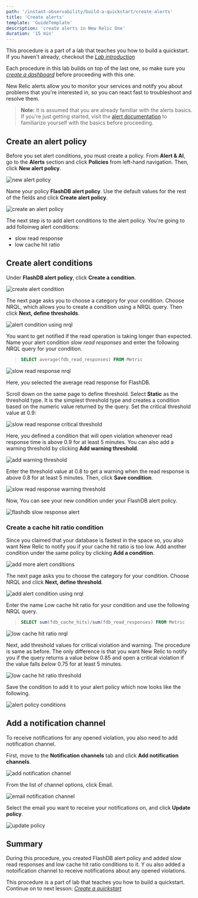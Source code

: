 ```yaml
---
path: '/instant-observability/build-a-quickstart/create-alerts'
title: 'Create alerts'
template: 'GuideTemplate'
description: 'create alerts in New Relic One'
duration: '15 min'
---
```


<Callout variant="course" title="Lab">

This procedure is a part of a lab that teaches you how to build a quickstart. If you haven't already, checkout the [_Lab introduction_](/instant-observability/build-a-quickstart)

Each procedure in this lab builds on top of the last one, so make sure you [_create a dashboard_](/instant-observability/build-a-quickstart/create-a-dashboard) before proceeding with this one.

</Callout>

New Relic alerts allow you to monitor your services and notify you about problems that you're interested in, so you can react fast to troubleshoot and resolve them.

>**Note:** It is assumed that you are already familiar with the alerts basics. If you're just getting started, visit the [alert documentation](https://docs.newrelic.com/docs/alerts-applied-intelligence/) to familiarize yourself with the basics before proceeding.

## Create an alert policy

Before you set alert conditions, you must create a policy. 
From **Alert & AI**, go to the **Alerts** section and click **Policies** from left-hand navigation. Then, click **New alert policy**.

![new alert policy](../../../images/instant-observability/alerts-main.png)

Name your policy **FlashDB alert policy**. Use the default values for the rest of the fields and click **Create alert policy**.

![create an alert policy](../../../images/instant-observability/create-alert-policy.png)

The next step is to add alert conditions to the alert policy. You're going to add folloinwg alert conditions:
- slow read response
- low cache hit ratio

## Create alert conditions

Under **FlashDB alert policy**, click **Create a condition**.

![create alert condition](../../../images/instant-observability/create-alert-condition.png)

The next page asks you to choose a category for your condition. Choose NRQL, which allows you to create a condition using a NRQL query. Then click **Next, define thresholds**.

![alert condition using nrql](../../../images/instant-observability/create-alert-condition-nrql.png)

You want to get notified if the read operation is taking longer than expected. Name your alert condition _slow read responses_ and enter the following NRQL query for your condition.

>```SQL
> SELECT average(fdb_read_responses) FROM Metric
>```

![slow read response nrql](../../../images/instant-observability/slow-read-response-nrql.png)

Here, you selected the average read response for FlashDB. 

Scroll down on the same page to define threshold. Select **Static** as the threshold type. It is the simplest threshold type and creates a condition based on the numeric value returned by the query. 
Set the critical threshold value at 0.9:

![slow read response critical threshold](../../../images/instant-observability/critical-threshold.png)

Here, you defined a condition that will open violation whenever read response time is above 0.9 for at least 5 minutes. You can also add a warning threshold by clicking **Add warning threshold**.

![add warning threshold](../../../images/instant-observability/add-warning-threshold.png)

Enter the threshold value at 0.8 to get a warning when the read response is above 0.8 for at least 5 minutes.
Then, click **Save condition**. 

![slow read response warning threshold](../../../images/instant-observability/warning-threshold.png)

Now, You can see your new condition under your FlashDB alert policy. 

![flashdb slow response alert](../../../images/instant-observability/flashdb-alert-slow-response.png)

### Create a cache hit ratio condition 

Since you claimed that your database is fastest in the space so, you also want New Relic to notify you if your cache hit ratio is too low. Add another condition under the same policy by clicking **Add a condition**.

![add more alert conditions](../../../images/instant-observability/add-more-alert-conditions.png)

The next page asks you to choose the category for your condition. Choose NRQL and click **Next, define threshold**.

![add alert condition using nrql](../../../images/instant-observability/add-more-alert-conditions-nrql.png)

Enter the name Low cache hit ratio for your condition and use the following NRQL query.

>```SQL
> SELECT sum(fdb_cache_hits)/sum(fdb_read_responses) FROM Metric
>```

![low cache hit ratio nrql](../../../images/instant-observability/low-cache-hit-ratio-nrql.png)

Next, add threshold values for critical violation and warning. The procedure is same as before. The only difference is that you want New Relic to notify you if the query returns a value _below_ 0.85 and open a critical violation if the value falls _below_ 0.75 for at least 5 minutes.

![low cache hit ratio threshold](../../../images/instant-observability/low-cache-hit-ratio-threshold.png)

Save the condition to add it to your alert policy which now looks like the following.

![alert policy conditions](../../../images/instant-observability/alert-conditions.png)

## Add a notification channel

To receive notifications for any opened violation, you also need to add notification channel. 

First, move to the **Notification channels** tab and click **Add notification channels**.

![add notification channel](../../../images/instant-observability/add-notification-channel.png)

From the list of channel options, click Email.

![email notification channel](../../../images/instant-observability/email-notification-channel.png)

Select the email you want to receive your notifications on, and click **Update policy**.

![update policy](../../../images/instant-observability/update-policy.png)

## Summary

During this procedure, you created FlashDB alert policy and added slow read responses and low cache hit ratio conditions to it. Y ou also added a notoification channel to receive notifications about any opened violations.

<Callout variant="course" title="Lab">

This procedure is a part of lab that teaches you how to build a quickstart. Continue on to next lesson: [_Create a quickstart_](/instant-observability/build-a-quickstart/create-quickstart)

</Callout>